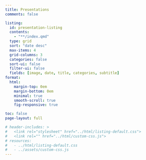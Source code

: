 ```yaml
---
title: Presentations
comments: false

listing:
  id: presentation-listing
  contents: 
    - "**/index.qmd"
  type: grid
  sort: "date desc"
  max-items: 4
  grid-columns: 3
  categories: false
  sort-ui: false
  filter-ui: false
  fields: [image, date, title, categories, subtitle]
format:
  html: 
    margin-top: 0em
    margin-bottom: 0em
    minimal: true
    smooth-scroll: true
    fig-responsive: true

toc: false
page-layout: full

# header-includes: >
#   <link rel="stylesheet" href="../html/listing-default.css">
#   <link rel="" href="../html/custom-css.js"> 
# resources:
#   - ../html/listing-default.css
#   - ../assets/custom-css.js
---
```


